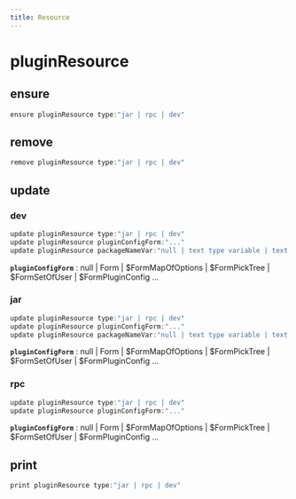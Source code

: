 ```yaml
---
title: Resource
---
```


# pluginResource

## ensure

```js filename="Terminal" copy
ensure pluginResource type:"jar | rpc | dev"
```


## remove

```js filename="Terminal" copy
remove pluginResource type:"jar | rpc | dev"
```


## update

### dev
```js filename="Terminal" copy
update pluginResource type:"jar | rpc | dev"
update pluginResource pluginConfigForm:"..."
update pluginResource packageNameVar:"null | text type variable | text value"
```

**`pluginConfigForm`**
 : null | Form | $FormMapOfOptions | $FormPickTree | $FormSetOfUser | $FormPluginConfig ...

### jar
```js filename="Terminal" copy
update pluginResource type:"jar | rpc | dev"
update pluginResource pluginConfigForm:"..."
update pluginResource packageNameVar:"null | text type variable | text value"
```

**`pluginConfigForm`**
 : null | Form | $FormMapOfOptions | $FormPickTree | $FormSetOfUser | $FormPluginConfig ...

### rpc
```js filename="Terminal" copy
update pluginResource type:"jar | rpc | dev"
update pluginResource pluginConfigForm:"..."
```

**`pluginConfigForm`**
 : null | Form | $FormMapOfOptions | $FormPickTree | $FormSetOfUser | $FormPluginConfig ...


## print

```js filename="Terminal" copy
print pluginResource type:"jar | rpc | dev"
```


